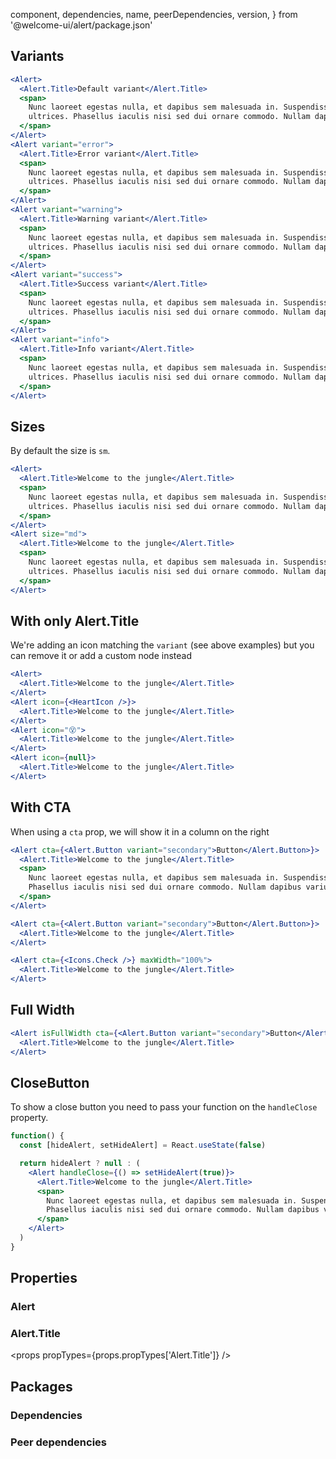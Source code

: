 
  component,
  dependencies,
  name,
  peerDependencies,
  version,
} from '@welcome-ui/alert/package.json'

<showcase
  version={version}
  name={name}
  component={component}
  description="Allows user to display a short, important message to get attention."
/>

## Variants

```jsx
<Alert>
  <Alert.Title>Default variant</Alert.Title>
  <span>
    Nunc laoreet egestas nulla, et dapibus sem malesuada in. Suspendisse eleifend accumsan
    ultrices. Phasellus iaculis nisi sed dui ornare commodo. Nullam dapibus varius nibh a ornare.
  </span>
</Alert>
<Alert variant="error">
  <Alert.Title>Error variant</Alert.Title>
  <span>
    Nunc laoreet egestas nulla, et dapibus sem malesuada in. Suspendisse eleifend accumsan
    ultrices. Phasellus iaculis nisi sed dui ornare commodo. Nullam dapibus varius nibh a ornare.
  </span>
</Alert>
<Alert variant="warning">
  <Alert.Title>Warning variant</Alert.Title>
  <span>
    Nunc laoreet egestas nulla, et dapibus sem malesuada in. Suspendisse eleifend accumsan
    ultrices. Phasellus iaculis nisi sed dui ornare commodo. Nullam dapibus varius nibh a ornare.
  </span>
</Alert>
<Alert variant="success">
  <Alert.Title>Success variant</Alert.Title>
  <span>
    Nunc laoreet egestas nulla, et dapibus sem malesuada in. Suspendisse eleifend accumsan
    ultrices. Phasellus iaculis nisi sed dui ornare commodo. Nullam dapibus varius nibh a ornare.
  </span>
</Alert>
<Alert variant="info">
  <Alert.Title>Info variant</Alert.Title>
  <span>
    Nunc laoreet egestas nulla, et dapibus sem malesuada in. Suspendisse eleifend accumsan
    ultrices. Phasellus iaculis nisi sed dui ornare commodo. Nullam dapibus varius nibh a ornare.
  </span>
</Alert>
```

## Sizes

By default the size is `sm`.

```jsx
<Alert>
  <Alert.Title>Welcome to the jungle</Alert.Title>
  <span>
    Nunc laoreet egestas nulla, et dapibus sem malesuada in. Suspendisse eleifend accumsan
    ultrices. Phasellus iaculis nisi sed dui ornare commodo. Nullam dapibus varius nibh a ornare.
  </span>
</Alert>
<Alert size="md">
  <Alert.Title>Welcome to the jungle</Alert.Title>
  <span>
    Nunc laoreet egestas nulla, et dapibus sem malesuada in. Suspendisse eleifend accumsan
    ultrices. Phasellus iaculis nisi sed dui ornare commodo. Nullam dapibus varius nibh a ornare.
  </span>
</Alert>
```

## With only Alert.Title

We're adding an icon matching the `variant` (see above examples) but you can remove it or add a custom node instead

```jsx
<Alert>
  <Alert.Title>Welcome to the jungle</Alert.Title>
</Alert>
<Alert icon={<HeartIcon />}>
  <Alert.Title>Welcome to the jungle</Alert.Title>
</Alert>
<Alert icon="😵">
  <Alert.Title>Welcome to the jungle</Alert.Title>
</Alert>
<Alert icon={null}>
  <Alert.Title>Welcome to the jungle</Alert.Title>
</Alert>
```

## With CTA

When using a `cta` prop, we will show it in a column on the right

```jsx
<Alert cta={<Alert.Button variant="secondary">Button</Alert.Button>}>
  <Alert.Title>Welcome to the jungle</Alert.Title>
  <span>
    Nunc laoreet egestas nulla, et dapibus sem malesuada in. Suspendisse eleifend accumsan ultrices.
    Phasellus iaculis nisi sed dui ornare commodo. Nullam dapibus varius nibh a ornare.
  </span>
</Alert>
```

```jsx
<Alert cta={<Alert.Button variant="secondary">Button</Alert.Button>}>
  <Alert.Title>Welcome to the jungle</Alert.Title>
</Alert>
```

```jsx
<Alert cta={<Icons.Check />} maxWidth="100%">
  <Alert.Title>Welcome to the jungle</Alert.Title>
</Alert>
```

## Full Width

```jsx
<Alert isFullWidth cta={<Alert.Button variant="secondary">Button</Alert.Button>}>
  <Alert.Title>Welcome to the jungle</Alert.Title>
</Alert>
```

## CloseButton

To show a close button you need to pass your function on the `handleClose` property.

```jsx
function() {
  const [hideAlert, setHideAlert] = React.useState(false)

  return hideAlert ? null : (
    <Alert handleClose={() => setHideAlert(true)}>
      <Alert.Title>Welcome to the jungle</Alert.Title>
      <span>
        Nunc laoreet egestas nulla, et dapibus sem malesuada in. Suspendisse eleifend accumsan ultrices.
        Phasellus iaculis nisi sed dui ornare commodo. Nullam dapibus varius nibh a ornare.
      </span>
    </Alert>
  )
}
```

## Properties

### Alert

<props propTypes={props.propTypes.Alert} />

### Alert.Title

<props propTypes={props.propTypes['Alert.Title']} />

## Packages

### Dependencies

<dependencies dependencies={dependencies} />

### Peer dependencies

<dependencies dependencies={peerDependencies} />

<pagination />
